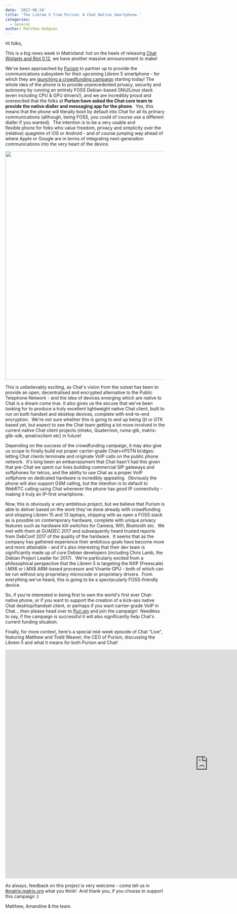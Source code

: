 ```yaml
---
date: '2017-08-24'
title: 'The Librem 5 from Purism: A Chat Native Smartphone.'
categories:
  - General
author: Matthew Hodgson
---
```


Hi folks,

This is a big news week in Matrixland: hot on the heels of releasing <a href="/blog/2017/08/23/introducing-matrix-widgets/">Chat Widgets and Riot 0.12</a>, we have another massive announcement to make!

We've been approached by <a href="https://puri.sm">Purism</a> to partner up to provide the communications subsystem for their upcoming Librem 5 smartphone - for which they are <a href="https://puri.sm/shop/librem-5/">launching a crowdfunding campaign</a> starting today! The whole idea of the phone is to provide unprecedented privacy, security and autonomy by running an entirely FOSS Debian-based GNU/Linux stack (even including CPU &amp; GPU drivers!), and we are incredibly proud and overexcited that the folks at <strong>Purism have asked the Chat core team to provide the native dialler and messaging app for the phone</strong>.  Yes, this means that the phone will literally boot by default into Chat for all its primary communications (although, being FOSS, you could of course use a different dialler if you wanted).  The intention is to be a very usable and flexible phone for folks who value freedom, privacy and simplicity over the (relative) quagmire of iOS or Android - and of course jumping way ahead of where Apple or Google are in terms of integrating next-generation communications into the very heart of the device.

<a href="https://puri.sm/shop/librem-5/"><img class="aligncenter size-full wp-image-2756" src="/blog/wp-content/uploads/2017/08/purism5.png" alt="" width="1100" height="720" /></a>

This is unbelievably exciting, as Chat's vision from the outset has been to provide an open, decentralised and encrypted alternative to the Public Telephone Network - and the idea of devices emerging which are native to Chat is a dream come true. It also gives us the excuse that we've been looking for to produce a truly excellent lightweight native Chat client, built to run on both handset and desktop devices, complete with end-to-end encryption.  We're not sure whether this is going to end up being Qt or GTK based yet, but expect to see the Chat team getting a lot more involved in the current native Chat client projects (nheko, Quaternion, ruma-gtk, matrix-glib-sdk, qmatrixclient etc) in future!

Depending on the success of the crowdfunding campaign, it may also give us scope to finally build out proper carrier-grade Chat&lt;-&gt;PSTN bridges: letting Chat clients terminate and originate VoIP calls on the public phone network.  It's long been an embarrassment that Chat hasn't had this given that pre-Chat we spent our lives building commercial SIP gateways and softphones for telcos, and the ability to use Chat as a proper VoIP softphone on dedicated hardware is incredibly appealing.  Obviously the phone will also support GSM calling, but the intention is to default to WebRTC calling using Chat whenever the phone has good IP connectivity - making it truly an IP-first smartphone.

Now, this is obviously a very ambitious project, but we believe that Purism is able to deliver based on the work they've done already with crowdfunding and shipping Librem 15 and 13 laptops, shipping with as open a FOSS stack as is possible on contemporary hardware, complete with unique privacy features such as hardware kill-switches for Camera, Wifi, Bluetooth etc.  We met with them at GUADEC 2017 and subsequently heard trusted reports from DebConf 2017 of the quality of the hardware.  It seems that as the company has gathered experience their ambitious goals have become more and more attainable - and it's also interesting that their dev team is significantly made up of core Debian developers (including Chris Lamb, the Debian Project Leader for 2017).  We're particularly excited from a philosophical perspective that the Librem 5 is targeting the NXP (Freescale) i.MX6 or i.MX8 ARM-based processor and Vivante GPU - both of which can be run without any proprietary microcode or proprietary drivers.  From everything we've heard, this is going to be a spectacularly FOSS-friendly device.

So, if you're interested in being first to own the world's first ever Chat-native phone, or if you want to support the creation of a kick-ass native Chat desktop/handset client, or perhaps if you want carrier-grade VoIP in Chat... then please head over to <a href="https://puri.sm">Puri.sm</a> and join the campaign!  Needless to say, if the campaign is successful it will also significantly help Chat's current funding situation.

Finally, for more context, here's a special mid-week episode of Chat "Live", featuring Matthew and Todd Weaver, the CEO of Purism, discussing the Librem 5 and what it means for both Purism and Chat!

<div class="video-container"><iframe src="https://www.youtube.com/embed/hwFjWDAyG38" width="1280" height="720" frameBorder="0" allowFullScreen="allowfullscreen"></iframe></div>

As always, feedback on this project is very welcome - come tell us in <a href="https://to.chat.dingshunyu.top/#/#matrix:matrix.org">#matrix:matrix.org</a> what you think!  And thank you, if you choose to support this campaign :)

Matthew, Amandine &amp; the team.